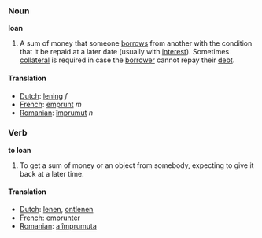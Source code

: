 ===Noun===
'''loan'''

#A sum of money that someone [[borrow]]s from another with the condition that it be repaid at a later date (usually with [[interest]]).  Sometimes [[collateral]] is required in case the [[borrower]] cannot repay their [[debt]].

====Translation====
*[[Dutch]]: [[lening]] ''f''
*[[French]]: [[emprunt]] ''m''
*[[Romanian]]: [[împrumut]] ''n''
===Verb===
'''to loan'''

#To get a sum of money or an object from somebody, expecting to give it back at a later time.

====Translation====
*[[Dutch]]: [[lenen]], [[ontlenen]]
*[[French]]: [[emprunter]]
*[[Romanian]]: [[a împrumuta]]